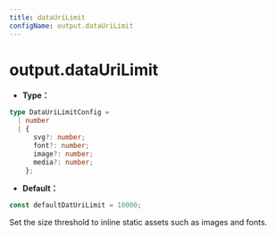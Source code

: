 ```yaml
---
title: dataUriLimit
configName: output.dataUriLimit
---
```


# output.dataUriLimit

- **Type：**

```ts
type DataUriLimitConfig =
  | number
  | {
      svg?: number;
      font?: number;
      image?: number;
      media?: number;
    };
```

- **Default：**

```js
const defaultDatUriLimit = 10000;
```

Set the size threshold to inline static assets such as images and fonts.


<RsbuildConig />
